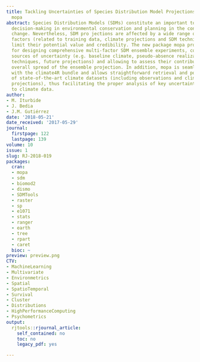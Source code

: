```yaml
---
title: Tackling Uncertainties of Species Distribution Model Projections with Package
  mopa
abstract: Species Distribution Models (SDMs) constitute an important tool to assist
  decision-making in environmental conservation and planning in the context of climate
  change. Nevertheless, SDM pro jections are affected by a wide range of uncertainty
  factors (related to training data, climate projections and SDM techniques), which
  limit their potential value and credibility. The new package mopa pro vides tools
  for designing comprehensive multi-factor SDM ensemble experiments, combining multiple
  sources of uncertainty (e.g. baseline climate, pseudo-absence realizations, SDM
  techniques, future projections) and allowing to assess their contribution to the
  overall spread of the ensemble projection. In addition, mopa is seamlessly integrated
  with the climate4R bundle and allows straightforward retrieval and post-processing
  of state-of-the-art climate datasets (including observations and climate change
  projections), thus facilitating the proper analysis of key uncertainty factors related
  to climate data.
author:
- M. Iturbide
- J. Bedia
- J.M. Gutiérrez
date: '2018-05-21'
date_received: '2017-05-29'
journal:
  firstpage: 122
  lastpage: 139
volume: 10
issue: 1
slug: RJ-2018-019
packages:
  cran:
  - mopa
  - sdm
  - biomod2
  - dismo
  - SDMTools
  - raster
  - sp
  - e1071
  - stats
  - ranger
  - earth
  - tree
  - rpart
  - caret
  bioc: ~
preview: preview.png
CTV:
- MachineLearning
- Multivariate
- Environmetrics
- Spatial
- SpatioTemporal
- Survival
- Cluster
- Distributions
- HighPerformanceComputing
- Psychometrics
output:
  rjtools::rjournal_article:
    self_contained: no
    toc: no
    legacy_pdf: yes

---
```

